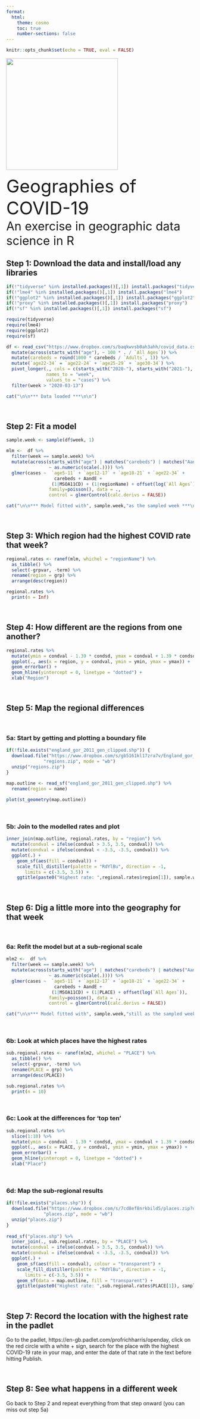 ```yaml
---
format:
  html:
    theme: cosmo
    toc: true
    number-sections: false
---
```


```r
knitr::opts_chunk$set(echo = TRUE, eval = FALSE)
```

![](logocolour.jpg){width=300}

<font size = 10>Geographies of COVID-19</font><font size = 6></br>An exercise in geographic data science in R</font>

## Step 1: Download the data and install/load any libraries

```r

if(!"tidyverse" %in% installed.packages()[,1]) install.packages("tidyverse")
if(!"lme4" %in% installed.packages()[,1]) install.packages("lme4")
if(!"ggplot2" %in% installed.packages()[,1]) install.packages("ggplot2")
if(!"proxy" %in% installed.packages()[,1]) install.packages("proxy")
if(!"sf" %in% installed.packages()[,1]) install.packages("sf")

require(tidyverse)
require(lme4)
require(ggplot2)
require(sf)

df <- read_csv("https://www.dropbox.com/s/baqkwvsb0ah3ahh/covid_data.csv?dl=1") %>%
  mutate(across(starts_with("age"), ~ 100 * . / `All Ages`)) %>%
  mutate(carebeds = round(1000 * carebeds / `Adults`, 1)) %>%
  mutate(`age22-34` = `age22-24` + `age25-29` + `age30-34`) %>%
  pivot_longer(., cols = c(starts_with("2020-"), starts_with("2021-"), starts_with("2022-")),
               names_to = "week",
               values_to = "cases") %>%
  filter(week > "2020-03-13")

cat("\n\n*** Data loaded ***\n\n")

```

</br>

## Step 2: Fit a model

```r

sample.week <- sample(df$week, 1)

mlm <-  df %>%
  filter(week == sample.week) %>%
  mutate(across(starts_with("age") | matches("carebeds") | matches("AandE"),
                ~ as.numeric(scale(.)))) %>%
  glmer(cases ~  `age5-11` + `age12-17` + `age18-21` + `age22-34` +
                  carebeds + AandE +
                 (1|MSOA11CD) + (1|regionName) + offset(log(`All Ages`)),
                family=poisson(), data = .,
                control = glmerControl(calc.derivs = FALSE))

cat("\n\n*** Model fitted with", sample.week,"as the sampled week ***\n\n")

```

</br>

## Step 3: Which region had the highest COVID rate that week?

```r

regional.rates <- ranef(mlm, whichel = "regionName") %>%
  as_tibble() %>%
  select(-grpvar, -term) %>%
  rename(region = grp) %>%
  arrange(desc(region))

regional.rates %>%
  print(n = Inf)

```

</br>

## Step 4: How different are the regions from one another?

```r

regional.rates %>%
  mutate(ymin = condval - 1.39 * condsd, ymax = condval + 1.39 * condsd) %>%
  ggplot(., aes(x = region, y = condval, ymin = ymin, ymax = ymax)) +
  geom_errorbar() +
  geom_hline(yintercept = 0, linetype = "dotted") +
  xlab("Region")

```

</br>

## Step 5: Map the regional differences

</br>

### 5a: Start by getting and plotting a boundary file

```r

if(!file.exists("england_gor_2011_gen_clipped.shp")) {
  download.file("https://www.dropbox.com/s/gb5161kl17zra7v/England_gor_2011_gen_clipped.zip?dl=1",
              "regions.zip", mode = "wb")
  unzip("regions.zip")
}
  
map.outline <- read_sf("england_gor_2011_gen_clipped.shp") %>%
  rename(region = name)

plot(st_geometry(map.outline))

```

</br>

### 5b: Join to the modelled rates and plot

```r

inner_join(map.outline, regional.rates, by = "region") %>%
  mutate(condval = ifelse(condval > 3.5, 3.5, condval)) %>%
  mutate(condval = ifelse(condval < -3.5, -3.5, condval)) %>%
  ggplot(.) +
    geom_sf(aes(fill = condval)) +
    scale_fill_distiller(palette = "RdYlBu", direction = -1,
       limits = c(-3.5, 3.5)) +
    ggtitle(paste0("Highest rate: ",regional.rates$region[1]), sample.week)

```

</br>

## Step 6: Dig a little more into the geography for that week

</br>

### 6a: Refit the model but at a sub-regional scale

```r

mlm2 <-  df %>%
  filter(week == sample.week) %>%
  mutate(across(starts_with("age") | matches("carebeds") | matches("AandE"),
                ~ as.numeric(scale(.)))) %>%
  glmer(cases ~  `age5-11` + `age12-17` + `age18-21` + `age22-34` +
                  carebeds + AandE +
                 (1|MSOA11CD) + (1|PLACE) + offset(log(`All Ages`)),
                family=poisson(), data = .,
                control = glmerControl(calc.derivs = FALSE))

cat("\n\n*** Model fitted with", sample.week,"still as the sampled week ***\n\n")

```

</br>

### 6b: Look at which places have the highest rates

```r

sub.regional.rates <- ranef(mlm2, whichel = "PLACE") %>%
  as_tibble() %>%
  select(-grpvar, -term) %>%
  rename(PLACE = grp) %>%
  arrange(desc(PLACE))

sub.regional.rates %>%
  print(n = 10)

```

</br>

### 6c: Look at the differences for 'top ten'

```r

sub.regional.rates %>%
  slice(1:10) %>%
  mutate(ymin = condval - 1.39 * condsd, ymax = condval + 1.39 * condsd) %>%
  ggplot(., aes(x = PLACE, y = condval, ymin = ymin, ymax = ymax)) +
  geom_errorbar() +
  geom_hline(yintercept = 0, linetype = "dotted") +
  xlab("Place")

```

</br>

### 6d: Map the sub-regional results

```r

if(!file.exists("places.shp")) {
  download.file("https://www.dropbox.com/s/7cd8ef8nrkbild5/places.zip?dl=1",
              "places.zip", mode = "wb")
  unzip("places.zip")
}
  
read_sf("places.shp") %>%
  inner_join(., sub.regional.rates, by = "PLACE") %>%
  mutate(condval = ifelse(condval > 3.5, 3.5, condval)) %>%
  mutate(condval = ifelse(condval < -3.5, -3.5, condval)) %>%
  ggplot(.) +
    geom_sf(aes(fill = condval), colour = "transparent") +
    scale_fill_distiller(palette = "RdYlBu", direction = -1,
       limits = c(-3.5, 3.5)) +
    geom_sf(data = map.outline, fill = "transparent") +
    ggtitle(paste0("Highest rate: ",sub.regional.rates$PLACE[1]), sample.week)

```

</br>

## Step 7: Record the location with the highest rate in the padlet

Go to the padlet, https://en-gb.padlet.com/profrichharris/openday, click on the red circle with a white + sign, search for the place with the highest COVID-19 rate in your map, and enter the date of that rate in the text before hitting Publish.

</br>

## Step 8: See what happens in a different week

Go back to Step 2 and repeat everything from that step onward (you can miss out step 5a)

</br>
</br>
</br>

  
  
  

